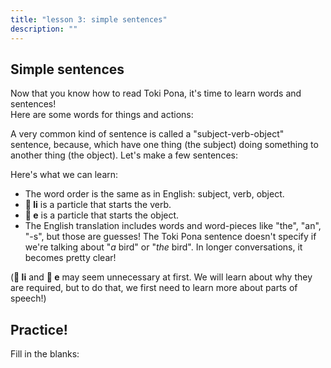 ```yaml
---
title: "lesson 3: simple sentences"
description: ""
---
```



## Simple sentences

Now that you know how to read Toki Pona, it's time to learn words and sentences!  
Here are some words for things and actions:

<List>
    <Word sl="soweli" m="land animal, like a cat, dog, cow, mouse, elephant"></Word>
    <Word sl="waso" m="bird, like a pigeon, goose, owl"></Word>
    <Word sl="pipi" m="insect, like a beetle, ant, butterfly, spider"></Word>
    <Word sl="kasi" m="plant, like a clover, birch tree, cactus, moss"></Word>
    <Word sl="moku" m="to consume"></Word>
    <Word sl="lukin" m="to see"></Word>
    <Word sl="sona" m="to know"></Word>
</List>

A very common kind of sentence is called a "subject-verb-object" sentence, because, which have one thing (the subject) doing something to another thing (the object). Let's make a few sentences:

<List>
  <Sentence
    sl="soweli li moku e kasi."
    m="The animal eats plants."
  />
  <Sentence
    sl="waso li moku e pipi."
    m="The bird eats bugs."
  />
  <Sentence
    sl="pipi li lukin e soweli."
    m="The insect sees an animal."
  />
  <Sentence
    sl="waso li sona e kasi."
    m="The bird knows the tree."
  />
</List>

Here's what we can learn:

- The word order is the same as in English: subject, verb, object.
- **󱤧 li** is a particle that starts the verb.
- **󱤉 e** is a particle that starts the object.
- The English translation includes words and word-pieces like "the", "an", "-s", but those are guesses! The Toki Pona sentence doesn't specify if we're talking about "_a_ bird" or "_the_ bird". In longer conversations, it becomes pretty clear!

(**󱤧 li** and **󱤉 e** may seem unnecessary at first. We will learn about why they are required, but to do that, we first need to learn more about parts of speech!)

## Practice!

Fill in the blanks:

<List>
  <Sentence
    sl="soweli li sona e pipi."
    m="The animal knows the bug."
    hide="m"
  />
  <Sentence sl="pipi li moku e kasi." m="The bug eats plants." hide="sl" />
  <Sentence sl="waso li lukin e kasi." m="The bird sees plants." hide="sp" />
  <Sentence
    sl="waso li sona e soweli."
    m="The bird knows the animal."
    hide="sl"
  />
</List>
